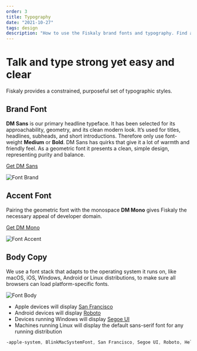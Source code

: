 ```yaml
---
order: 3
title: Typography
date: "2021-10-27"
tags: design
description: "How to use the Fiskaly brand fonts and typography. Find all links to font assets."
---
```


# Talk and type strong yet easy and clear

Fiskaly provides a constrained, purposeful set of typographic styles.

## Brand Font

**DM Sans** is our primary headline typeface. It has been selected for its approachability, geometry, and its clean modern look.
It’s used for titles, headlines, subheads, and short introductions. Therefore only use font-weight **Medium** or **Bold**.
DM Sans has quirks that give it a lot of warmth and friendly feel.
As a geometric font it presents a clean, simple design, representing purity and balance.

[Get DM Sans](https://fonts.google.com/specimen/DM+Sans)

![Font Brand](./font-brand.png "DM Sans Demo")

## Accent Font

Pairing the geometric font with the monospace **DM Mono** gives Fiskaly the necessary appeal of developer domain.

[Get DM Mono](https://fonts.google.com/specimen/DM+Mono)

![Font Accent](./font-accent.png "DM Mono Demo")

## Body Copy

We use a font stack that adapts to the operating system it runs on, like macOS, iOS, Windows, Android or Linux distributions,
to make sure all browsers can load platform-specific fonts.

![Font Body](./font-stack.png "Sans Devices Demo")

- Apple devices will display [San Francisco](https://developer.apple.com/fonts/)
- Android devices will display [Roboto](https://fonts.google.com/specimen/Roboto)
- Devices running Windows will display [Segoe UI](https://en.wikipedia.org/wiki/Segoe#Segoe_UI)
- Machines running Linux will display the default sans-serif font for any running distribution

```css
-apple-system, BlinkMacSystemFont, San Francisco, Segoe UI, Roboto, Helvetica Neue, sans-serif
```
